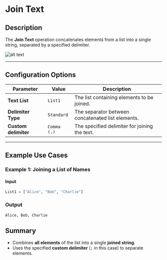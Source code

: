 # Join Text

## **Description**

The **Join Text** operation concatenates elements from a list into a single string, separated by a specified delimiter.

![alt text](../../../assets/text-action/join-text.png)

---

## **Configuration Options**

| Parameter                            | Value        | Description |
|--------------------------------------|-------------|-------------|
| **Text List**         | `List1` | The list containing elements to be joined. |
| **Delimiter Type** | `Standard`    | The separator between concatenated list elements. |
| **Custom delimiter**                 | `Comma (,)`         | The specified delimiter for joining the text. |

---

## **Example Use Cases**

### **Example 1: Joining a List of Names**

#### **Input**

```python
List1 = ["Alice", "Bob", "Charlie"]
```

### **Output**

```python
Alice, Bob, Charlie
```

## **Summary**

- Combines **all elements** of the list into a single **joined string**.
- Uses the specified **custom delimiter** (`;` in this case) to separate elements.